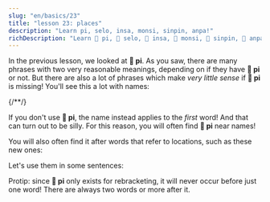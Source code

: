 ```yaml
---
slug: "en/basics/23"
title: "lesson 23: places"
description: "Learn pi, selo, insa, monsi, sinpin, anpa!"
richDescription: "Learn 󱥍 pi, 󱥘 selo, 󱤏 insa, 󱤸 monsi, 󱥟 sinpin, 󱤅 anpa!"
---
```



In the previous lesson, we looked at **󱥍 pi**. As you saw, there are many phrases with two very reasonable meanings, depending on if they have **󱥍 pi** or not. But there are also a lot of phrases which make *very little sense* if  **󱥍 pi** is missing! You'll see this a lot with names:

<List>
  {/*<Word sl="pi" m="" />*/}
  <Sentence sl="soweli pi jan Ema" m="Emma's dog" />
  <Sentence sl="soweli jan Ema" m="A human-like dog named Emma (???)" />
  <Sentence sl="toki pi jan Mili" m="Millie's speech" />
  <Sentence sl="toki jan Mili" m="A human language named Millie (???)" />
</List>

If you don't use **󱥍 pi**, the name instead applies to the *first* word! And that can turn out to be silly. For this reason, you will often find **󱥍 pi** near names!

You will also often find it after words that refer to locations, such as these new ones:

<List>
  <Word sl="selo" m="skin, peel, shell, bark" />
  <Word sl="insa" m="the inside, centre, middle" />
  <Word sl="monsi" m="back, rear" />
  <Word sl="sinpin" m="face, front, <abbr title='A wall is a face of a house!'>wall</abbr>" />
  <Word sl="anpa" m="bottom; to defeat" />
</List>

Let's use them in some sentences:

<List>
  <Sentence sl="selo kasi li kiwen." m="The bark of a tree is hard and wooden." />
  <Sentence sl="selo pi kasi ni li pakala." m="The bark of this tree is damaged." />
  <Sentence sl="soweli li lon insa tomo." m="The cat is inside the house." />
  <Sentence sl="o tawa insa pi tomo mi!" m="Go inside my house!" />
  <Sentence sl="sinpin pi jan Ali li pona." m="Ali's face is nice." />
  <Sentence sl="mani li lon anpa pi telo suli." m="The treasure is on the ocean floor." />
</List>

Protip: since **󱥍 pi** only exists for rebracketing, it will never occur before just one word! There are always two words or more after it.
